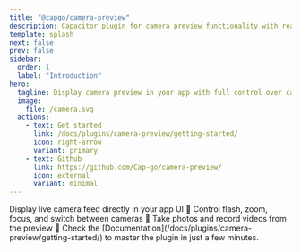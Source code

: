 ```yaml
---
title: "@capgo/camera-preview"
description: Capacitor plugin for camera preview functionality with real-time camera feed display and photo/video capture capabilities.
template: splash
next: false
prev: false
sidebar:
  order: 1
  label: "Introduction"
hero:
  tagline: Display camera preview in your app with full control over camera settings, capture photos and videos directly from the preview.
  image:
    file: /camera.svg
  actions:
    - text: Get started
      link: /docs/plugins/camera-preview/getting-started/
      icon: right-arrow
      variant: primary
    - text: Github
      link: https://github.com/Cap-go/camera-preview/
      icon: external
      variant: minimal
---
```



<CardGrid stagger>
  <Card title="Real-time preview" icon="rocket">
    Display live camera feed directly in your app UI 🚀
  </Card>
  <Card title="Full control" icon="setting">
    Control flash, zoom, focus, and switch between cameras 📸
  </Card>
  <Card title="Capture capabilities" icon="camera">
    Take photos and record videos from the preview 🎥
  </Card>
  <Card title="Comprehensive Documentation" icon="open-book">
    Check the [Documentation](/docs/plugins/camera-preview/getting-started/) to master the plugin in just a few minutes.
  </Card>
</CardGrid>
